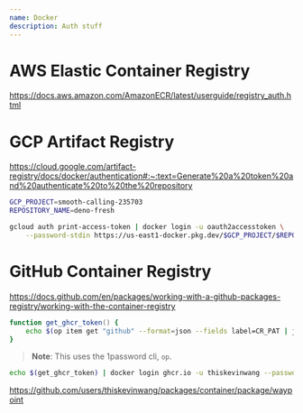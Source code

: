 ```yaml
---
name: Docker
description: Auth stuff
---
```


# AWS Elastic Container Registry

https://docs.aws.amazon.com/AmazonECR/latest/userguide/registry_auth.html

# GCP Artifact Registry

https://cloud.google.com/artifact-registry/docs/docker/authentication#:~:text=Generate%20a%20token%20and%20authenticate%20to%20the%20repository

```bash
GCP_PROJECT=smooth-calling-235703
REPOSITORY_NAME=deno-fresh

gcloud auth print-access-token | docker login -u oauth2accesstoken \
    --password-stdin https://us-east1-docker.pkg.dev/$GCP_PROJECT/$REPOSITORY_NAME
```

# GitHub Container Registry

https://docs.github.com/en/packages/working-with-a-github-packages-registry/working-with-the-container-registry

```zsh
function get_ghcr_token() {
    echo $(op item get "github" --format=json --fields label=CR_PAT | jq -r ".value")
}
```

> **Note**: This uses the 1password cli, `op`.

```bash
echo $(get_ghcr_token) | docker login ghcr.io -u thiskevinwang --password-stdin
```

https://github.com/users/thiskevinwang/packages/container/package/waypoint
